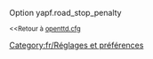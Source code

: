 {{fr/Amorce}}
Option yapf.road_stop_penalty

<small><<Retour à [[fr/Archive/Manual/Settings/Openttd.cfg|openttd.cfg]]</small>
[[Category:fr/Réglages et préférences]]